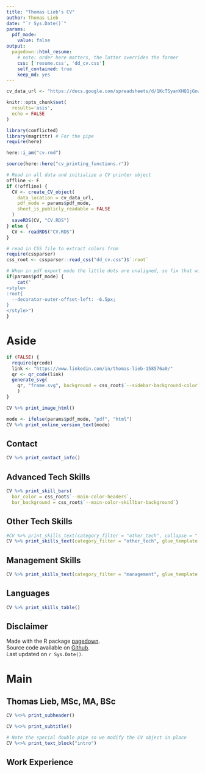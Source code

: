 ```yaml
---
title: "Thomas Lieb's CV"
author: Thomas Lieb
date: "`r Sys.Date()`"
params:
  pdf_mode:
    value: false
output:
  pagedown::html_resume:
    # note: order here matters, the latter overrides the former
    css: ['resume.css', 'dd_cv.css']
    self_contained: true
    keep_md: yes
---
```


```{=html}
<!--
Tailoring CV for specific applications

* copy & adjust spreadsheet and run script by adjusting spreadsheet link
* if code needs to be adjusted, could be done via a branch or copy of code saved along with CV
-->
```

```r
cv_data_url <- "https://docs.google.com/spreadsheets/d/1KcTSyanKHQ1jGnwVd6AxMcb3zXLvt-2RKzsPOfmI5Cw/edit#gid=917338460"
```


```r
knitr::opts_chunk$set(
  results='asis', 
  echo = FALSE
)

library(conflicted)
library(magrittr) # For the pipe
require(here)

here::i_am("cv.rmd")

source(here::here("cv_printing_functions.r"))

# Read in all data and initialize a CV printer object
offline <- F
if (!offline) {
  CV <- create_CV_object(
    data_location = cv_data_url,  
    pdf_mode = params$pdf_mode,
    sheet_is_publicly_readable = FALSE
  )
  saveRDS(CV, "CV.RDS")
} else {
  CV <- readRDS("CV.RDS")
}

# read in CSS file to extract colors from
require(cssparser)
css_root <- cssparser::read_css("dd_cv.css")$`:root`
```


```r
# When in pdf export mode the little dots are unaligned, so fix that with some conditional CSS.
if(params$pdf_mode) {
    cat("
<style>
:root{
  --decorator-outer-offset-left: -6.5px;
}
</style>")
}
```


Aside
================================================================================

```r
if (FALSE) {
  require(qrcode)
  link <- "https://www.linkedin.com/in/thomas-lieb-158576a0/"
  qr <- qr_code(link)
  generate_svg(
    qr, "frame.svg", background = css_root$`--sidebar-background-color`
    )
}
```


<!-- image at the top of aside -->
```r
CV %>% print_image_html()
```

```r
mode <- ifelse(params$pdf_mode, "pdf", "html")
CV %>% print_online_version_text(mode)
```

Contact {#contact}
--------------------------------------------------------------------------------

```r
CV %>% print_contact_info()
```

Advanced Tech Skills {#main_tech_skills}
--------------------------------------------------------------------------------

```r
CV %>% print_skill_bars(
  bar_color = css_root$`--main-color-headers`, 
  bar_background = css_root$`--main-color-skillbar-background`)
```

Other Tech Skills {#other_tech_skills}
--------------------------------------------------------------------------------

```r
#CV %>% print_skills_text(category_filter = "other_tech", collapse = " - ")
CV %>% print_skills_text(category_filter = "other_tech", glue_template = "list", collapse = "\n")
```

Management Skills {#management_skills}
--------------------------------------------------------------------------------
```r
CV %>% print_skills_text(category_filter = "management", glue_template = "list", collapse = "\n")
```

<!--
Attributes {#attributes}
--------------------------------------------------------------------------------

```r
CV %>% print_skills_text(category_filter = "attributes")
```
-->


Languages {#languages}
--------------------------------------------------------------------------------

```r
CV %>% print_skills_table()
```


Disclaimer {#disclaimer}
--------------------------------------------------------------------------------

Made with the R package [pagedown](https://github.com/rstudio/pagedown){target="_blank"}.<br>
Source code available on [Github](https://github.com/rietho/cv){target="_blank"}.<br>
Last updated on `r Sys.Date()`.


# Main

## Thomas Lieb, MSc, MA, BSc {#title}

```r
CV %<>% print_subheader()
```


```r
CV %<>% print_subtitle()
```

```r
# Note the special double pipe so we modify the CV object in place
CV %<>% print_text_block("intro") 
```

## Work Experience {data-icon="suitcase"}

```{=html}
<!--!
::: aside
```r
CV %<>% print_text_block('industy_experience_aside')
```
:::
-->
```

```r
CV %<>% print_section('industry_positions')
```

## Education {data-icon="graduation-cap" data-concise="true"}

```{=html}
<!--!
::: aside
```r
CV %<>% print_text_block('education_aside')
```
:::
-->
```

```r
glue_template <- "
### {title}

{institution}

{loc}

{timeline}

:::concise
{description_bullets}
:::
\n\n\n"
CV %<>% print_section('education', glue_template = glue_template)
```

```{=html}
<!-- These breaks just force a new page so section doesnt get cut off 
<br>
<br>
<br>
-->
```
